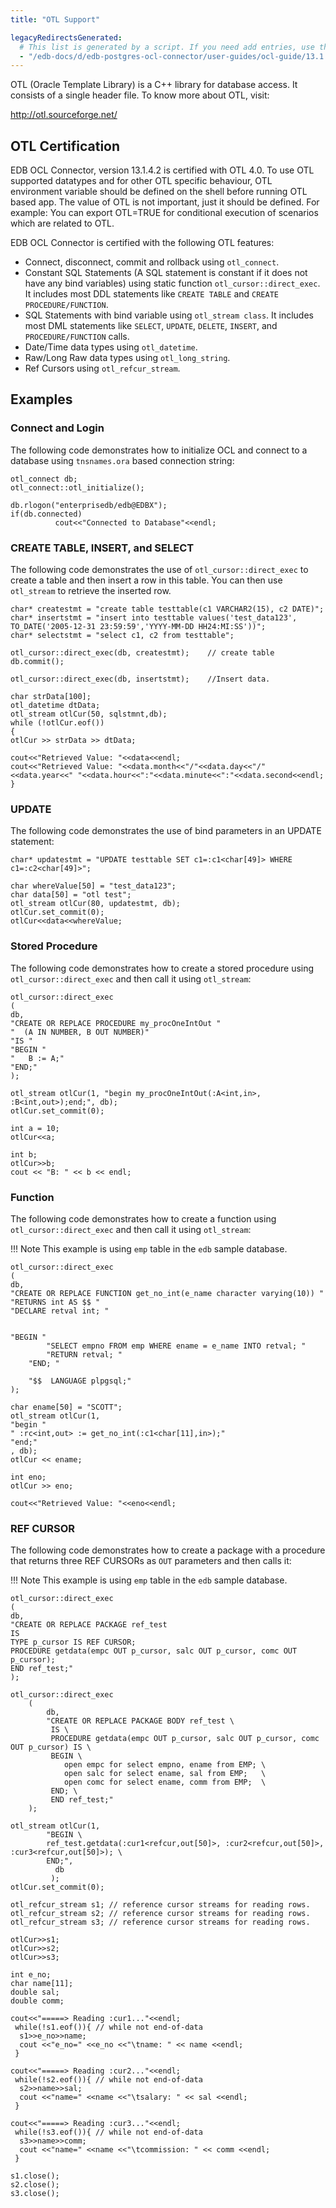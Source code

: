 ```yaml
---
title: "OTL Support"

legacyRedirectsGenerated:
  # This list is generated by a script. If you need add entries, use the `legacyRedirects` key.
  - "/edb-docs/d/edb-postgres-ocl-connector/user-guides/ocl-guide/13.1.4.2/otl_support.html"
---
```


<div id="otl_support" class="registered_link"></div>

OTL (Oracle Template Library) is a C++ library for database access. It consists of a single header file. To know more about OTL, visit:

 <http://otl.sourceforge.net/>

## OTL Certification

EDB OCL Connector, version 13.1.4.2 is certified with OTL 4.0. To use OTL supported datatypes and for other OTL specific behaviour, OTL environment variable should be defined on the shell before running OTL based app. The value of OTL is not important, just it should be defined. For example: You can export OTL=TRUE for conditional execution of scenarios which are related to OTL.

EDB OCL Connector is certified with the following OTL features:

-   Connect, disconnect, commit and rollback using `otl_connect`.
-   Constant SQL Statements (A SQL statement is constant if it does not have any bind variables) using static function `otl_cursor::direct_exec`. It includes most DDL statements like `CREATE TABLE` and `CREATE PROCEDURE/FUNCTION`.
-   SQL Statements with bind variable using `otl_stream class`. It includes most DML statements like `SELECT`, `UPDATE`, `DELETE`, `INSERT`, and `PROCEDURE/FUNCTION` calls.
-   Date/Time data types using `otl_datetime`.
-   Raw/Long Raw data types using `otl_long_string`.
-   Ref Cursors using `otl_refcur_stream`.

## Examples

### Connect and Login

The following code demonstrates how to initialize OCL and connect to a database using `tnsnames.ora` based connection string:

```text
otl_connect db;
otl_connect::otl_initialize();

db.rlogon("enterprisedb/edb@EDBX");
if(db.connected)
          cout<<"Connected to Database"<<endl;
```

### CREATE TABLE, INSERT, and SELECT

The following code demonstrates the use of `otl_cursor::direct_exec` to create a table and then insert a row in this table. You can then use `otl_stream` to retrieve the inserted row.

```text
char* createstmt = "create table testtable(c1 VARCHAR2(15), c2 DATE)";
char* insertstmt = "insert into testtable values('test_data123', TO_DATE('2005-12-31 23:59:59','YYYY-MM-DD HH24:MI:SS'))";
char* selectstmt = "select c1, c2 from testtable";

otl_cursor::direct_exec(db, createstmt);    // create table
db.commit();

otl_cursor::direct_exec(db, insertstmt);    //Insert data.

char strData[100];
otl_datetime dtData;
otl_stream otlCur(50, sqlstmnt,db);
while (!otlCur.eof())
{
otlCur >> strData >> dtData;

cout<<"Retrieved Value: "<<data<<endl;
cout<<"Retrieved Value: "<<data.month<<"/"<<data.day<<"/"<<data.year<<" "<<data.hour<<":"<<data.minute<<":"<<data.second<<endl;
}
```

### UPDATE

The following code demonstrates the use of bind parameters in an UPDATE statement:

```text
char* updatestmt = "UPDATE testtable SET c1=:c1<char[49]> WHERE c1=:c2<char[49]>";

char whereValue[50] = "test_data123";
char data[50] = "otl test";
otl_stream otlCur(80, updatestmt, db);
otlCur.set_commit(0);
otlCur<<data<<whereValue;
```

### Stored Procedure

The following code demonstrates how to create a stored procedure using `otl_cursor::direct_exec` and then call it using `otl_stream`:

```text
otl_cursor::direct_exec
(
db,
"CREATE OR REPLACE PROCEDURE my_procOneIntOut "
"  (A IN NUMBER, B OUT NUMBER)"
"IS "
"BEGIN "
"   B := A;"
"END;"
);

otl_stream otlCur(1, "begin my_procOneIntOut(:A<int,in>, :B<int,out>);end;", db);
otlCur.set_commit(0);

int a = 10;
otlCur<<a;

int b;
otlCur>>b;
cout << "B: " << b << endl;
```

### Function

The following code demonstrates how to create a function using `otl_cursor::direct_exec` and then call it using `otl_stream`:

!!! Note
    This example is using `emp` table in the `edb` sample database.

```text
otl_cursor::direct_exec
(
db,
"CREATE OR REPLACE FUNCTION get_no_int(e_name character varying(10)) "
"RETURNS int AS $$ "
"DECLARE retval int; "


"BEGIN "
        "SELECT empno FROM emp WHERE ename = e_name INTO retval; "
        "RETURN retval; "
    "END; "

    "$$  LANGUAGE plpgsql;"
);

char ename[50] = "SCOTT";
otl_stream otlCur(1,
"begin "
" :rc<int,out> := get_no_int(:c1<char[11],in>);"
"end;"
, db);
otlCur << ename;

int eno;
otlCur >> eno;

cout<<"Retrieved Value: "<<eno<<endl;
```

### REF CURSOR

The following code demonstrates how to create a package with a procedure that returns three REF CURSORs as `OUT` parameters and then calls it:

!!! Note
    This example is using `emp` table in the `edb` sample database.

```
otl_cursor::direct_exec
(
db,
"CREATE OR REPLACE PACKAGE ref_test
IS
TYPE p_cursor IS REF CURSOR;
PROCEDURE getdata(empc OUT p_cursor, salc OUT p_cursor, comc OUT p_cursor);
END ref_test;"
);

otl_cursor::direct_exec
    (
        db,
        "CREATE OR REPLACE PACKAGE BODY ref_test \
         IS \
         PROCEDURE getdata(empc OUT p_cursor, salc OUT p_cursor, comc OUT p_cursor) IS \
         BEGIN \
            open empc for select empno, ename from EMP; \
            open salc for select ename, sal from EMP;   \
            open comc for select ename, comm from EMP;  \
         END; \
         END ref_test;"
    );

otl_stream otlCur(1,
        "BEGIN \
        ref_test.getdata(:cur1<refcur,out[50]>, :cur2<refcur,out[50]>, :cur3<refcur,out[50]>); \
        END;",
          db
         );
otlCur.set_commit(0);

otl_refcur_stream s1; // reference cursor streams for reading rows.
otl_refcur_stream s2; // reference cursor streams for reading rows.
otl_refcur_stream s3; // reference cursor streams for reading rows.

otlCur>>s1;
otlCur>>s2;
otlCur>>s3;

int e_no;
char name[11];
double sal;
double comm;

cout<<"=====> Reading :cur1..."<<endl;
 while(!s1.eof()){ // while not end-of-data
  s1>>e_no>>name;
  cout <<"e_no=" <<e_no <<"\tname: " << name <<endl;
 }

cout<<"=====> Reading :cur2..."<<endl;
 while(!s2.eof()){ // while not end-of-data
  s2>>name>>sal;
  cout <<"name=" <<name <<"\tsalary: " << sal <<endl;
 }

cout<<"=====> Reading :cur3..."<<endl;
 while(!s3.eof()){ // while not end-of-data
  s3>>name>>comm;
  cout <<"name=" <<name <<"\tcommission: " << comm <<endl;
 }

s1.close();
s2.close();
s3.close();
```
